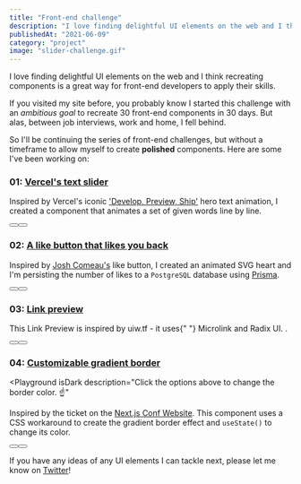 ```yaml
---
title: "Front-end challenge"
description: "I love finding delightful UI elements on the web and I think recreating components is a great way for front-end developers to apply their skills."
publishedAt: "2021-06-09"
category: "project"
image: "slider-challenge.gif"
---
```



I love finding delightful UI elements on the web and I think recreating components is a great way for front-end developers to apply their skills.

If you visited my site before, you probably know I started this challenge with an _ambitious goal_ to recreate 30 front-end components in 30 days. But alas, between job interviews, work and home, I fell behind.

So I'll be continuing the series of front-end challenges, but without a timeframe to allow myself to create **polished** components. Here are some I've been working on:

### 01: [Vercel's text slider](/blog/challenge-01)

<Playground>
  <span className="text-4xl font-extrabold leading-snug md:text-8xl">
    <TextSlider slides={["Develop.", "Preview.", "Ship."]} />
  </span>
</Playground>

Inspired by Vercel's iconic ['Develop, Preview, Ship'](https://vercel.com/) hero text animation, I created a component that animates a set of given words line by line.

<div className="mt-6 mb-16 md:space-x-4 md:flex justify-center">
  <Button color="secondary" href="/blog/challenge-01" children="Case Study" />
  <Button
    color="secondary"
    href="https://github.com/delbaoliveira/website/blob/main/ui/challenge/TextSlider.tsx"
    children="Source Code"
  />
</div>

### 02: [A like button that likes you back](/blog/challenge-02)

<Playground description="Click the like button above 😊">
  <LikeButton id="frontend-challenge" />
</Playground>

Inspired by [Josh Comeau's](https://www.joshwcomeau.com/) like button, I created an animated SVG heart and I'm persisting the number of likes to a `PostgreSQL` database using [Prisma](https://www.prisma.io/).

<div className="mt-6 mb-16 md:space-x-4 md:flex justify-center">
  <Button color="secondary" href="/blog/challenge-02" children="Case Study" />
  <Button
    color="secondary"
    href="https://github.com/delbaoliveira/website/blob/main/ui/LikeButton.tsx"
    children="Source Code"
  />
</div>

### 03: [Link preview](blog/challenge-03)

<Playground description="Hover over the links above to see it in action. ☝️">
  <p className="mt-20">
    This Link Preview is inspired by
    <LinkPreview url="https://uiw.tf/link-preview">uiw.tf</LinkPreview> - it uses{" "}
    <LinkPreview url="https://microlink.io/">Microlink</LinkPreview> and <LinkPreview url="https://radix-ui.com/primitives/docs/components/hover-card">
      Radix UI.
    </LinkPreview>.
  </p>
</Playground>

<div className="mt-6 mb-16 md:space-x-4 md:flex justify-center">
  <Button color="secondary" href="/blog/challenge-03" children="Case Study" />
  <Button
    color="secondary"
    href="https://github.com/delbaoliveira/website/blob/main/ui/LinkPreview.tsx"
    children="Source Code"
  />
</div>

### 04: [Customizable gradient border](blog/challenge-04)

<Playground
  isDark
  description="Click the options above to change the border color. ☝️"
>
  <GradientBorder />
</Playground>

Inspired by the ticket on the [Next.js Conf Website](https://nextjs.org/conf). This component uses a CSS workaround to create the gradient border effect and `useState()` to change its color.

<div className="mt-6 mb-16 md:space-x-4 md:flex justify-center">
  <Button color="secondary" href="/blog/challenge-04" children="Case Study" />
  <Button
    color="secondary"
    href="https://github.com/delbaoliveira/website/blob/main/ui/challenge/GradientBorder.tsx"
    children="Source Code"
  />
</div>

If you have any ideas of any UI elements I can tackle next, please let me know on [Twitter](https://twitter.com/delba_oliveira)!
